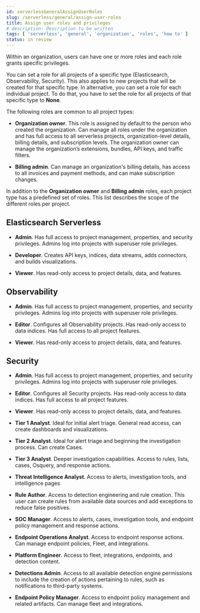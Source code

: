 ```yaml
---
id: serverlessGeneralAssignUserRoles
slug: /serverless/general/assign-user-roles
title: Assign user roles and privileges
# description: Description to be written
tags: [ 'serverless', 'general', 'organization', 'roles', 'how to' ]
status: in review
---
```


Within an organization, users can have one or more roles and each role grants specific privileges. 

You can set a role for all projects of a specific type (Elasticsearch, Observability, Security). This also applies to new projects that will be created for that specific type.
In alternative, you can set a role for each individual project. To do that, you have to set the role for all projects of that specific type to **None**.

<DocImage size="l" url="images/individual-role.png" alt="Individual role" />

The following roles are common to all project types:

- **Organization owner**. This role is assigned by default to the person who created the organization. Can manage all roles under the organization and has full access to all serverless projects, organization-level details, billing details, and subscription levels. The organization owner can manage the organization’s extensions, bundles, API keys, and traffic filters.

- **Billing admin**. Can manage an organization's billing details, has access to all invoices and payment methods, and can make subscription changes.

In addition to the **Organization owner** and **Billing admin** roles, each project type has a predefined set of roles. This list describes the scope of the different roles per project.

## Elasticsearch Serverless

- **Admin**. Has full access to project management, properties, and security privileges. Admins log into projects with superuser role privileges. 

- **Developer**. Creates API keys, indices, data streams, adds connectors, and builds visualizations.

- **Viewer**. Has read-only access to project details, data, and features.

## Observability

- **Admin**. Has full access to project management, properties, and security privileges. Admins log into projects with superuser role privileges. 

- **Editor**. Configures all Observability projects. Has read-only access to data indices. Has full access to all project features.

- **Viewer**. Has read-only access to project details, data, and features.

## Security

- **Admin**. Has full access to project management, properties, and security privileges. Admins log into projects with superuser role privileges. 

- **Editor**. Configures all Security projects. Has read-only access to data indices. Has full access to all project features.

- **Viewer**. Has read-only access to project details, data, and features.

- **Tier 1 Analyst**. Ideal for initial alert triage. General read access, can create dashboards and visualizations.

- **Tier 2 Analyst**. Ideal for alert triage and beginning the investigation process. Can create Cases.

- **Tier 3 Analyst**. Deeper investigation capabilities. Access to rules, lists, cases, Osquery, and response actions.

- **Threat Intelligence Analyst**. Access to alerts, investigation tools, and intelligence pages

- **Rule Author**. Access to detection engineering and rule creation. This user can create rules from available data sources and add exceptions to reduce false positives.

- **SOC Manager**. Access to alerts, cases, investigation tools, and endpoint policy management and response actions.

- **Endpoint Operations Analyst**. Access to endpoint response actions. Can manage endpoint policies, Fleet, and integrations.

- **Platform Engineer**. Access to fleet, integrations, endpoints, and detection content.

- **Detections Admin**. Access to all available detection engine permissions to include the creation of actions pertaining to rules, such as notifications to third-party systems.

- **Endpoint Policy Manager**. Access to endpoint policy management and related artifacts. Can manage fleet and integrations.
